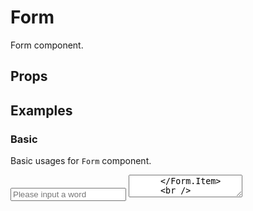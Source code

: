 
<Meta title="Components/Form" component={Form} />

# Form

Form component.

## Props

<Props of={Form} />

## Examples

### Basic

Basic usages for `Form` component.

<Preview>
  <Story name="basic form">
    <Form onSubmit={console.log}>
      <Form.Item
        label="Username"
        desc="It can only contain lowercase letters, numbers and hyphens(-)."
        rules={[{ required: true, message: "Please input username" }]}
      >
        <Input name="name" placeholder="Please input a word" />
      </Form.Item>
      <Form.Item label="Description">
        <TextArea name="description" />
      </Form.Item>
      <br />
      <Button type="primary" htmlType="submit">
        Submit
      </Button>
    </Form>
  </Story>
</Preview>

### Group

Form Group can group a section of form items.

<Preview>
  <Story name="form group">
    <Form onSubmit={console.log}>
      <Form.Group
        label="Open Session Sticky"
        desc="the maximum session sticky time is 10800s(3 hours)"
        checkable
        keepDataWhenUnCheck
      >
        <Form.Item label="Maximum session sticky time(s)">
          <Input name="sessionTimeOut" />
        </Form.Item>
      </Form.Group>
      <Form.Group
        label="Open Session Sticky"
        desc="the maximum session sticky time is 10800s(3 hours)"
        checkable
      >
        <Form.Item label="Maximum session sticky time(s)">
          <Input name="sessionTimeOut2" />
        </Form.Item>
      </Form.Group>
      <Button type="primary" htmlType="submit">
        Submit
      </Button>
    </Form>
  </Story>
</Preview>
